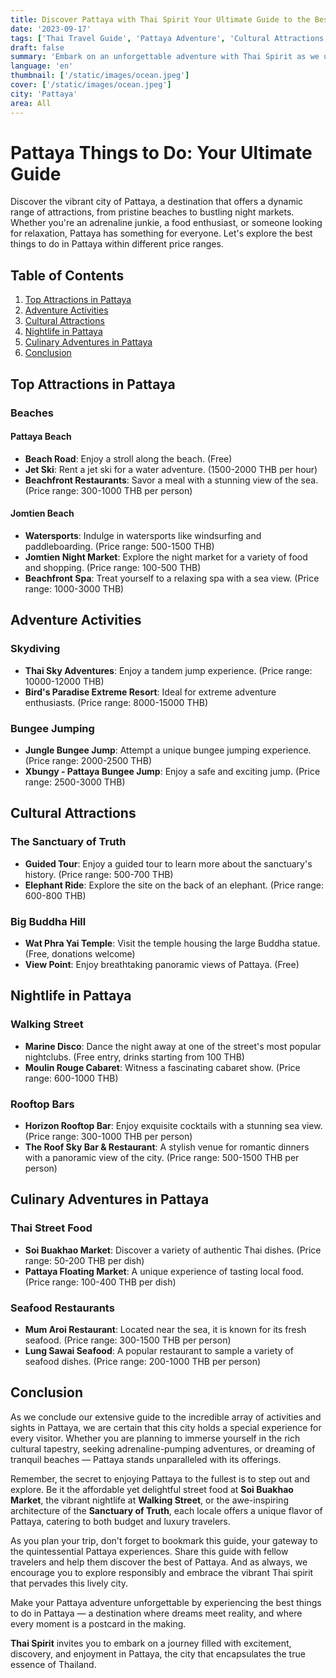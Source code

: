 ```yaml
---
title: Discover Pattaya with Thai Spirit Your Ultimate Guide to the Best Things to Do in Pattaya
date: '2023-09-17'
tags: ['Thai Travel Guide', 'Pattaya Adventure', 'Cultural Attractions', 'Pattaya Nightlife', 'Beach Destinations', 'Family Friendly']
draft: false
summary: 'Embark on an unforgettable adventure with Thai Spirit as we unravel the best things to do in Pattaya, a destination revered for its vibrant cultural attractions, golden beaches, and pulsating nightlife. Whether you are a solo traveler looking for adventure, a couple seeking romantic spots, or a family wanting to create precious memories, our guide presents an array of experiences to suit every budget and preference. Navigate through our well-curated list of top attractions, adventure activities, cultural sites, and culinary delights that Pattaya has to offer. Gear up to explore Pattaya's hidden gems and popular spots, and make your trip a masterpiece woven with experiences that resonate with the vibrant spirit of Thailand.'
language: 'en'
thumbnail: ['/static/images/ocean.jpeg']
cover: ['/static/images/ocean.jpeg']
city: 'Pattaya'
area: All
---
```


# Pattaya Things to Do: Your Ultimate Guide

Discover the vibrant city of Pattaya, a destination that offers a dynamic range of attractions, from pristine beaches to bustling night markets. Whether you're an adrenaline junkie, a food enthusiast, or someone looking for relaxation, Pattaya has something for everyone. Let's explore the best things to do in Pattaya within different price ranges.

## Table of Contents

1. [Top Attractions in Pattaya](#top-attractions-in-pattaya)
2. [Adventure Activities](#adventure-activities)
3. [Cultural Attractions](#cultural-attractions)
4. [Nightlife in Pattaya](#nightlife-in-pattaya)
5. [Culinary Adventures in Pattaya](#culinary-adventures-in-pattaya)
6. [Conclusion](#conclusion)

## Top Attractions in Pattaya
<a name="top-attractions-in-pattaya"></a>

### Beaches
<a name="beaches"></a>

#### Pattaya Beach
- **Beach Road**: Enjoy a stroll along the beach. (Free)
- **Jet Ski**: Rent a jet ski for a water adventure. (1500-2000 THB per hour)
- **Beachfront Restaurants**: Savor a meal with a stunning view of the sea. (Price range: 300-1000 THB per person)

#### Jomtien Beach
- **Watersports**: Indulge in watersports like windsurfing and paddleboarding. (Price range: 500-1500 THB)
- **Jomtien Night Market**: Explore the night market for a variety of food and shopping. (Price range: 100-500 THB)
- **Beachfront Spa**: Treat yourself to a relaxing spa with a sea view. (Price range: 1000-3000 THB)

## Adventure Activities
<a name="adventure-activities"></a>

### Skydiving
- **Thai Sky Adventures**: Enjoy a tandem jump experience. (Price range: 10000-12000 THB)
- **Bird's Paradise Extreme Resort**: Ideal for extreme adventure enthusiasts. (Price range: 8000-15000 THB)

### Bungee Jumping
- **Jungle Bungee Jump**: Attempt a unique bungee jumping experience. (Price range: 2000-2500 THB)
- **Xbungy - Pattaya Bungee Jump**: Enjoy a safe and exciting jump. (Price range: 2500-3000 THB)

## Cultural Attractions
<a name="cultural-attractions"></a>

### The Sanctuary of Truth
- **Guided Tour**: Enjoy a guided tour to learn more about the sanctuary's history. (Price range: 500-700 THB)
- **Elephant Ride**: Explore the site on the back of an elephant. (Price range: 600-800 THB)

### Big Buddha Hill
- **Wat Phra Yai Temple**: Visit the temple housing the large Buddha statue. (Free, donations welcome)
- **View Point**: Enjoy breathtaking panoramic views of Pattaya. (Free)

## Nightlife in Pattaya
<a name="nightlife-in-pattaya"></a>

### Walking Street
- **Marine Disco**: Dance the night away at one of the street's most popular nightclubs. (Free entry, drinks starting from 100 THB)
- **Moulin Rouge Cabaret**: Witness a fascinating cabaret show. (Price range: 600-1000 THB)

### Rooftop Bars
- **Horizon Rooftop Bar**: Enjoy exquisite cocktails with a stunning sea view. (Price range: 300-1000 THB per person)
- **The Roof Sky Bar & Restaurant**: A stylish venue for romantic dinners with a panoramic view of the city. (Price range: 500-1500 THB per person)

## Culinary Adventures in Pattaya
<a name="culinary-adventures-in-pattaya"></a>

### Thai Street Food
- **Soi Buakhao Market**: Discover a variety of authentic Thai dishes. (Price range: 50-200 THB per dish)
- **Pattaya Floating Market**: A unique experience of tasting local food. (Price range: 100-400 THB per dish)

### Seafood Restaurants
- **Mum Aroi Restaurant**: Located near the sea, it is known for its fresh seafood. (Price range: 300-1500 THB per person)
- **Lung Sawai Seafood**: A popular restaurant to sample a variety of seafood dishes. (Price range: 200-1000 THB per person)

## Conclusion
<a name="conclusion"></a>

As we conclude our extensive guide to the incredible array of activities and sights in Pattaya, we are certain that this city holds a special experience for every visitor. Whether you are planning to immerse yourself in the rich cultural tapestry, seeking adrenaline-pumping adventures, or dreaming of tranquil beaches — Pattaya stands unparalleled with its offerings.

Remember, the secret to enjoying Pattaya to the fullest is to step out and explore. Be it the affordable yet delightful street food at **Soi Buakhao Market**, the vibrant nightlife at **Walking Street**, or the awe-inspiring architecture of the **Sanctuary of Truth**, each locale offers a unique flavor of Pattaya, catering to both budget and luxury travelers.

As you plan your trip, don't forget to bookmark this guide, your gateway to the quintessential Pattaya experiences. Share this guide with fellow travelers and help them discover the best of Pattaya. And as always, we encourage you to explore responsibly and embrace the vibrant Thai spirit that pervades this lively city.

Make your Pattaya adventure unforgettable by experiencing the best things to do in Pattaya — a destination where dreams meet reality, and where every moment is a postcard in the making. 

**Thai Spirit** invites you to embark on a journey filled with excitement, discovery, and enjoyment in Pattaya, the city that encapsulates the true essence of Thailand.

